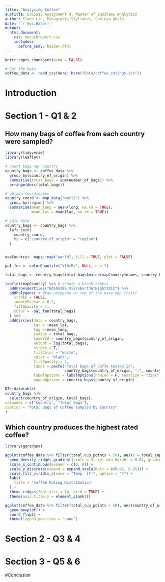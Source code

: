 ```yaml
---
title: "Analysing Coffee"
subtitle: ETC5513 Assignment 4, Master of Business Analytics
author: Yiwen Liu, Panagiotis Stylianos, Sahinya Akila
date: '`r Sys.Date()`'
output: 
  html_document:
    css: monashreport.css
    includes:
      before_body: header.html
---
```


```r
knitr::opts_chunk$set(echo = FALSE)
```

```r
# Get the Data
coffee_data <- read_csv(here::here("Data/coffee_ratings.csv"))
```

# Introduction 

# Section 1 - Q1 & 2

## How many bags of coffee from each country were sampled? 


```r
library(tidyverse)
library(leaflet)

# count bags per country
country_bags <- coffee_data %>% 
  group_by(country_of_origin) %>% 
  summarise(total_bags = sum(number_of_bags)) %>% 
  arrange(desc(total_bags)) 

# obtain coordinates
country_coord <- map_data("world") %>% 
  group_by(region) %>% 
  summarise(mean_long = mean(long, na.rm = TRUE),
            mean_lat = mean(lat, na.rm = TRUE))

# join data
country_bags <- country_bags %>% 
  left_join(
    country_coord,
    by = c("country_of_origin" = "region")
  )


mapCountry<- maps::map("world", fill = TRUE, plot = FALSE)  

pal_fun <- colorQuantile("YlOrRd", NULL, n = 7)

total_bags <- country_bags$total_bags[match(mapCountry$names, country_bags$country_of_origin)] 
```

```r

leaflet(mapCountry) %>% # create a blank canvas
  addProviderTiles("NASAGIBS.ViirsEarthAtNight2012") %>%
  addPolygons( # draw polygons on top of the base map (tile)
    stroke = FALSE, 
    smoothFactor = 0.2, 
    fillOpacity = 1,
    color = ~pal_fun(total_bags)
  ) %>% 
  addCircles(data = country_bags, 
             lat = ~mean_lat, 
             lng =~mean_long, 
             radius = total_bags,
             layerId = country_bags$country_of_origin,
             weight = log(total_bags), 
             stroke = T,  
             fillColor = "white", 
             color = "black", 
             fillOpacity = 3,
             label = paste("Total bags of coffe tested in", 
                           country_bags$country_of_origin, ":", country_bags$total_bags),
             labelOptions = labelOptions(noHide = F, textsize = "15px"),
             popupOptions = country_bags$country_of_origin)
```


```r
DT::datatable(
country_bags %>% 
  select(country_of_origin, total_bags),
colnames = c("Country", "Total Bags"),
caption = "Total Bags of Coffee sampled by Country"
)
```


## Which country produces the highest rated coffee?

```r
library(ggridges)

ggplot(coffee_data %>% filter(total_cup_points > 50), aes(x = total_cup_points, y = country_of_origin, fill = stat(x))) +
  geom_density_ridges_gradient(scale = 3, rel_min_height = 0.01, gradient_lwd = 1.) +
  scale_x_continuous(expand = c(0, 0)) +
  scale_y_discrete(expand = expand_scale(mult = c(0.01, 0.25))) +
  scale_fill_viridis_c(name = "Temp. [F]", option = "C") +
  labs(
    title = 'Coffee Rating Distribution'
  ) +
  theme_ridges(font_size = 10, grid = TRUE) + 
  theme(axis.title.y = element_blank())
```


```r
ggplot(coffee_data %>% filter(total_cup_points > 50), aes(country_of_origin , total_cup_points, fill = country_of_origin )) +
  geom_boxplot() +
  coord_flip() +
  theme(legend.position = "none") 
```


# Section 2 - Q3 & 4

# Section 3 - Q5 & 6

#Conclusion

